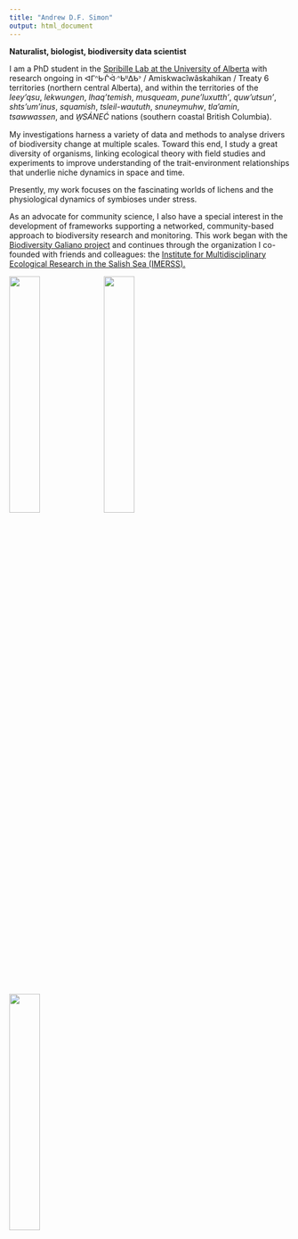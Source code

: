 ```yaml
---
title: "Andrew D.F. Simon"
output: html_document
---
```


**Naturalist, biologist, biodiversity data scientist**

I am a PhD student in the [Spribille Lab at the University of Alberta](https://spribillelab.wordpress.com) with research ongoing in ᐊᒥᐢᑿᒌᐚᐢᑲᐦᐃᑲᐣ / Amiskwacîwâskahikan / Treaty 6 territories (northern central Alberta), and within the territories of the *leey’qsu*, *lekwungen*, *lhaq'temish*, *musqueam*, *pune’luxutth’*, *quw’utsun’*, *shts’um’inus*, *squamish*, *tsleil-waututh*, *snuneymuhw*, *tla'amin*, *tsawwassen*, and *W̱SÁNEĆ* nations (southern coastal British Columbia).

My investigations harness a variety of data and methods to analyse drivers of biodiversity change at multiple scales. Toward this end, I study a great diversity of organisms, linking ecological theory with field studies and experiments to improve understanding of the trait-environment relationships that underlie niche dynamics in space and time. 

Presently, my work focuses on the fascinating worlds of lichens and the physiological dynamics of symbioses under stress.
 
As an advocate for community science, I also have a special interest in the development of frameworks supporting a networked, community-based approach to biodiversity research and monitoring. This work began with the [Biodiversity Galiano project](http://biogaliano.org) and continues through the organization I co-founded with friends and colleagues: the [Institute for Multidisciplinary Ecological Research in the Salish Sea (IMERSS).](http://imerss.org)
```{=html}
<style>
.images img {
    width: 33%
}
</style>
<div class="images">
<img src="images/bumble.jpg"/>
<img src="images/Achlys.jpg"/>
<img src="images/Wx.jpg"/>
</div>
```
